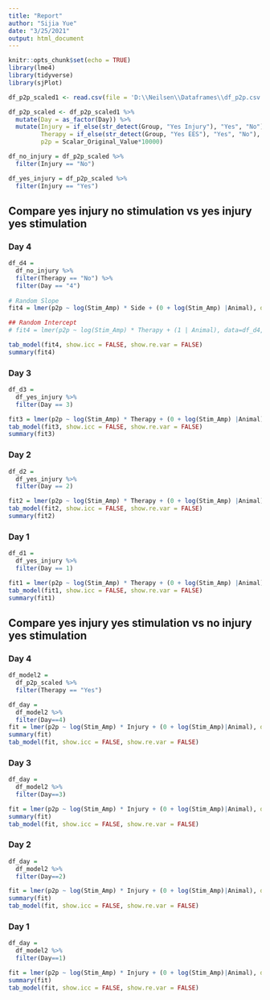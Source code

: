 ```yaml
---
title: "Report"
author: "Sijia Yue"
date: "3/25/2021"
output: html_document
---
```


```r
knitr::opts_chunk$set(echo = TRUE)
library(lme4)
library(tidyverse)
library(sjPlot)

df_p2p_scaled1 <- read.csv(file = 'D:\\Neilsen\\Dataframes\\df_p2p.csv')

df_p2p_scaled <- df_p2p_scaled1 %>%
  mutate(Day = as_factor(Day)) %>% 
  mutate(Injury = if_else(str_detect(Group, "Yes Injury"), "Yes", "No"),
         Therapy = if_else(str_detect(Group, "Yes EES"), "Yes", "No"),
         p2p = Scalar_Original_Value*10000) 

df_no_injury = df_p2p_scaled %>% 
  filter(Injury == "No")

df_yes_injury = df_p2p_scaled %>% 
  filter(Injury == "Yes")
```

## Compare yes injury no stimulation vs yes injury yes stimulation

### Day 4
```r
df_d4 = 
  df_no_injury %>% 
  filter(Therapy == "No") %>%
  filter(Day == "4")
  
# Random Slope
fit4 = lmer(p2p ~ log(Stim_Amp) * Side + (0 + log(Stim_Amp) |Animal), data=df_d4, REML = F)

## Random Intercept
# fit4 = lmer(p2p ~ log(Stim_Amp) * Therapy + (1 | Animal), data=df_d4, REML = F)

tab_model(fit4, show.icc = FALSE, show.re.var = FALSE)
summary(fit4)
```

### Day 3
```r
df_d3 = 
  df_yes_injury %>% 
  filter(Day == 3)

fit3 = lmer(p2p ~ log(Stim_Amp) * Therapy + (0 + log(Stim_Amp) |Animal), data=df_d3)
tab_model(fit3, show.icc = FALSE, show.re.var = FALSE)
summary(fit3)
```

### Day 2
```r
df_d2 = 
  df_yes_injury %>% 
  filter(Day == 2)

fit2 = lmer(p2p ~ log(Stim_Amp) * Therapy + (0 + log(Stim_Amp) |Animal), data=df_d2)
tab_model(fit2, show.icc = FALSE, show.re.var = FALSE)
summary(fit2)
```

### Day 1
```r
df_d1 = 
  df_yes_injury %>% 
  filter(Day == 1)

fit1 = lmer(p2p ~ log(Stim_Amp) * Therapy + (0 + log(Stim_Amp) |Animal), data=df_d1)
tab_model(fit1, show.icc = FALSE, show.re.var = FALSE)
summary(fit1)
```

## Compare yes injury yes stimulation vs no injury yes stimulation

### Day 4
```r
df_model2 = 
  df_p2p_scaled %>% 
  filter(Therapy == "Yes")

df_day = 
  df_model2 %>% 
  filter(Day==4)
fit = lmer(p2p ~ log(Stim_Amp) * Injury + (0 + log(Stim_Amp)|Animal), data=df_day)
summary(fit)
tab_model(fit, show.icc = FALSE, show.re.var = FALSE)
```

### Day 3
```r
df_day = 
  df_model2 %>% 
  filter(Day==3)

fit = lmer(p2p ~ log(Stim_Amp) * Injury + (0 + log(Stim_Amp)|Animal), data=df_day)
summary(fit)
tab_model(fit, show.icc = FALSE, show.re.var = FALSE)
```

### Day 2
```r
df_day = 
  df_model2 %>% 
  filter(Day==2)

fit = lmer(p2p ~ log(Stim_Amp) * Injury + (0 + log(Stim_Amp)|Animal), data=df_day)
summary(fit)
tab_model(fit, show.icc = FALSE, show.re.var = FALSE)
```

### Day 1
```r
df_day = 
  df_model2 %>% 
  filter(Day==1)

fit = lmer(p2p ~ log(Stim_Amp) * Injury + (0 + log(Stim_Amp)|Animal), data=df_day)
summary(fit)
tab_model(fit, show.icc = FALSE, show.re.var = FALSE)
```

